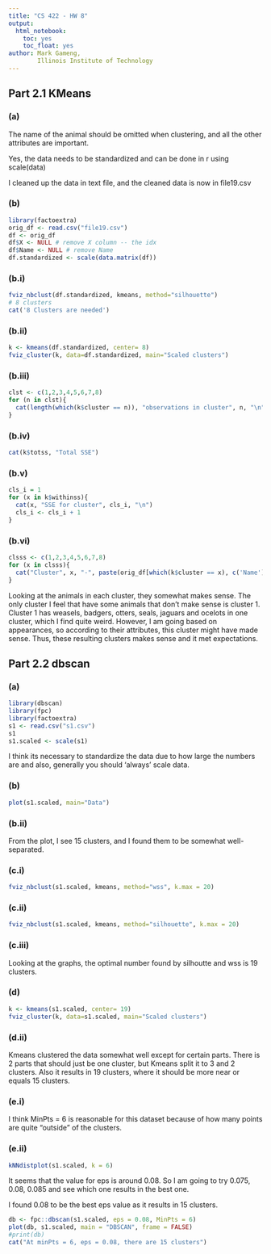 ```yaml
---
title: "CS 422 - HW 8"
output: 
  html_notebook:
    toc: yes
    toc_float: yes
author: Mark Gameng,
        Illinois Institute of Technology
---
```


## Part 2.1 KMeans

### (a)

The name of the animal should be omitted when clustering, and all the other attributes are important.

Yes, the data needs to be standardized and can be done in r using scale(data)

I cleaned up the data in text file, and the cleaned data is now in file19.csv

### (b)
```r
library(factoextra)
orig_df <- read.csv("file19.csv")
df <- orig_df
df$X <- NULL # remove X column -- the idx
df$Name <- NULL # remove Name
df.standardized <- scale(data.matrix(df))
```

### (b.i)
```r
fviz_nbclust(df.standardized, kmeans, method="silhouette")
# 8 clusters
cat('8 Clusters are needed')
```

### (b.ii)
```r
k <- kmeans(df.standardized, center= 8)
fviz_cluster(k, data=df.standardized, main="Scaled clusters")
```
### (b.iii)
```r
clst <- c(1,2,3,4,5,6,7,8)
for (n in clst){
  cat(length(which(k$cluster == n)), "observations in cluster", n, "\n")
}
```

### (b.iv)
```r
cat(k$totss, "Total SSE")
```

### (b.v)
```r
cls_i = 1
for (x in k$withinss){
  cat(x, "SSE for cluster", cls_i, "\n")
  cls_i <- cls_i + 1
}
```
### (b.vi)
```r
clsss <- c(1,2,3,4,5,6,7,8)
for (x in clsss){
  cat("Cluster", x, "-", paste(orig_df[which(k$cluster == x), c('Name')], collapse = (", ")), "\n")
}
```
Looking at the animals in each cluster, they somewhat makes sense. The only cluster I feel that have some animals that don't make sense is cluster 1. Cluster 1 has weasels, badgers, otters, seals, jaguars and ocelots in one cluster, which I find quite weird. However, I am going based on appearances, so according to their attributes, this cluster might have made sense. Thus, these resulting clusters makes sense and it met expectations.

## Part 2.2 dbscan

### (a)
```r
library(dbscan)
library(fpc)
library(factoextra)
s1 <- read.csv("s1.csv")
s1
s1.scaled <- scale(s1)
```
I think its necessary to standardize the data due to how large the numbers are and also, generally you should 'always' scale data.

### (b)
```r
plot(s1.scaled, main="Data")
```

### (b.ii)
From the plot, I see 15 clusters, and I found them to be somewhat well-separated.

### (c.i)
```r
fviz_nbclust(s1.scaled, kmeans, method="wss", k.max = 20)
```

### (c.ii)
```r
fviz_nbclust(s1.scaled, kmeans, method="silhouette", k.max = 20)
```

### (c.iii)
Looking at the graphs, the optimal number found by silhoutte and wss is 19 clusters. 

### (d)
```r
k <- kmeans(s1.scaled, center= 19)
fviz_cluster(k, data=s1.scaled, main="Scaled clusters")
```

### (d.ii)
Kmeans clustered the data somewhat well except for certain parts. There is 2 parts that should just be one cluster, but Kmeans split it to 3 and 2 clusters. Also it results in 19 clusters, where it should be more near or equals 15 clusters.

### (e.i)
I think MinPts = 6 is reasonable for this dataset because of how many points are quite "outside" of the clusters.

### (e.ii)
```r
kNNdistplot(s1.scaled, k = 6)
```
It seems that the value for eps is around 0.08. So I am going to try 0.075, 0.08, 0.085 and see which one results in the best one.

I found 0.08 to be the best eps value as it results in 15 clusters.
```r
db <- fpc::dbscan(s1.scaled, eps = 0.08, MinPts = 6)
plot(db, s1.scaled, main = "DBSCAN", frame = FALSE)
#print(db)
cat("At minPts = 6, eps = 0.08, there are 15 clusters")
```






